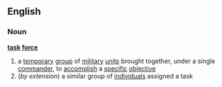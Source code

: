==English==
===Noun===
'''[[task]] [[force]]'''
# a [[temporary]] [[group]] of [[military]] [[unit]]s brought together, under a single [[commander]], to [[accomplish]] a [[specific]] [[objective]]
#(''by extension'') a similar group of [[individual]]s assigned a task